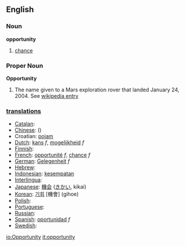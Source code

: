 ==English==

===Noun===
'''opportunity'''
# [[chance]]

{{split}}
===Proper Noun===
'''Opportunity'''
#The name given to a Mars exploration rover that landed January 24, 2004.  See [[w:MER-B|wikipedia entry]]

=== [[translation]]s ===

*[[Catalan]]: [[]] '' ''
*[[Chinese]]: [[]] ()
*Croatian: [[:hr:pojam|pojam]]
*[[Dutch]]: [[kans]] ''f'', [[mogelijkheid]] ''f''
*[[Finnish]]: [[]]
*[[French]]: [[opportunité]] ''f'', [[chance]] ''f''
*[[German]]: [[Gelegenheit]] ''f''
*[[Hebrew]]: [[]] '' ''
*[[Indonesian]]: [[sempat|kesempatan]]
*[[Interlingua]]: [[]]
*[[Japanese]]: [[機会]] ([[きかい]], kikai)
*[[Korean]]: [[기회]] [機會] (gihoe)
*[[Polish]]: [[]]
*[[Portuguese]]: [[]] '' ''
*[[Russian]]: [[]]
*[[Spanish]]: [[oportunidad]] ''f''
*[[Swedish]]: [[]] '' ''

[[io:Opportunity]]
[[it:opportunity]]